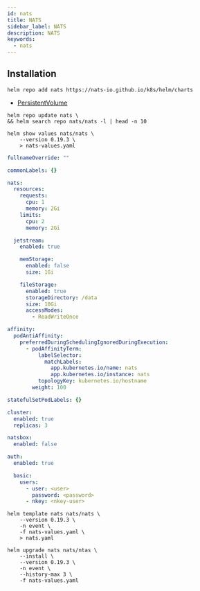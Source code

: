 ```yaml
---
id: nats
title: NATS
sidebar_label: NATS
description: NATS
keywords:
  - nats
---
```


## Installation

```shell
helm repo add nats https://nats-io.github.io/k8s/helm/charts
```

- [PersistentVolume](/docs/mlops/mlops/kubernetes/persistent-volume)

```shell
helm repo update nats \
&& helm search repo nats/nats -l | head -n 10
```

```shell
helm show values nats/nats \
    --version 0.19.3 \
    > nats-values.yaml
```

```yaml title="nats-values.yaml"
fullnameOverride: ""

commonLabels: {}

nats:
  resources:
    requests:
      cpu: 1
      memory: 2Gi
    limits:
      cpu: 2
      memory: 2Gi

  jetstream:
    enabled: true

    memStorage:
      enabled: false
      size: 1Gi

    fileStorage:
      enabled: true
      storageDirectory: /data
      size: 10Gi
      accessModes:
        - ReadWriteOnce

affinity:
  podAntiAffinity:
    preferredDuringSchedulingIgnoredDuringExecution:
      - podAffinityTerm:
          labelSelector:
            matchLabels:
              app.kubernetes.io/name: nats
              app.kubernetes.io/instance: nats
          topologyKey: kubernetes.io/hostname
        weight: 100

statefulSetPodLabels: {}

cluster:
  enabled: true
  replicas: 3

natsbox:
  enabled: false

auth:
  enabled: true

  basic:
    users:
      - user: <user>
        password: <password>
      - nkey: <nkey-user>
```

```shell
helm template nats nats/nats \
    --version 0.19.3 \
    -n event \
    -f nats-values.yaml \
    > nats.yaml
```

```shell
helm upgrade nats nats/ntas \
    --install \
    --version 0.19.3 \
    -n event \
    --history-max 3 \
    -f nats-values.yaml
```
